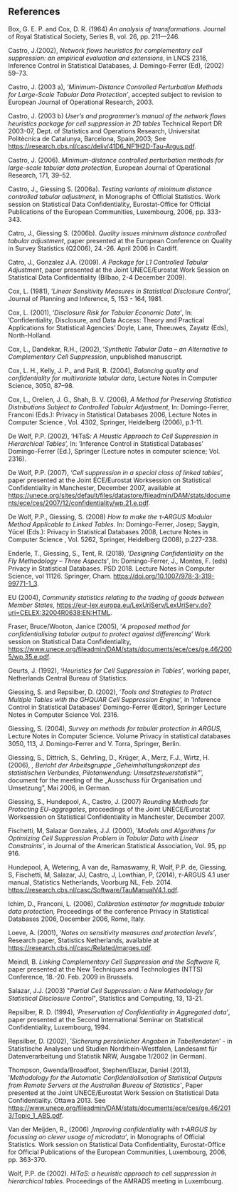 ## References

Box, G. E. P. and Cox, D. R. (1964) *An analysis of transformations.* Journal of Royal Statistical Society, Series B, vol. 26, pp. 211---246.

Castro, J.(2002), *Network flows heuristics for complementary cell suppression\index{cell suppression}: an empirical evaluation and extensions*, in LNCS 2316, Inference Control in Statistical Databases, J. Domingo-Ferrer (Ed), (2002) 59--73.

Castro, J. (2003 a), *'Minimum-Distance Controlled Perturbation Methods for Large-Scale Tabular Data Protection'*, accepted subject to revision to European Journal of Operational Research, 2003.

Castro, J. (2003 b) *User's and programmer's manual of the network flows heuristics package for cell suppression\index{cell suppression} in 2D tables* Technical Report DR 2003-07, Dept. of Statistics and Operations Research, Universitat Politècnica de Catalunya, Barcelona, Spain,2003; See [https://research.cbs.nl/casc/deliv/41D6_NF1H2D-Tau-Argus.pdf](https://research.cbs.nl/casc/deliv/41D6_NF1H2D-Tau-Argus.pdf).

Castro, J. (2006). *Minimum-distance controlled perturbation methods for large-scale tabular data protection*, European Journal of Operational Research, 171, 39--52.

Castro, J., Giessing S. (2006a). *Testing variants of minimum distance controlled tabular adjustment*, in Monographs of Official Statistics. Work session on Statistical Data Confidentiality, Eurostat-Office for Official Publications of the European Communities, Luxembourg, 2006, pp. 333-343.

Catro, J., Giessing S. (2006b). *Quality issues minimum distance controlled tabular adjustment*, paper presented at the European Conference on Quality in Survey Statistics (Q2006), 24.-26. April 2006 in Cardiff.

Catro, J., Gonzalez J.A. (2009). *A Package for L1 Controlled Tabular Adjustment*, paper presented at the Joint UNECE/Eurostat Work Session on Statistical Data Confidentiality (Bilbao, 2-4 December 2009).

Cox, L. (1981), '*Linear Sensitivity Measures in Statistical Disclosure Control',* Journal of Planning and Inference, 5, 153 - 164, 1981.

Cox, L. (2001), '*Disclosure Risk for Tabular Economic Data'*, In: 'Confidentiality, Disclosure, and Data Access: Theory and Practical Applications for Statistical Agencies' Doyle, Lane, Theeuwes, Zayatz (Eds), North-Holland.

Cox, L., Dandekar, R.H., (2002), '*Synthetic Tabular Data -- an Alternative to Complementary Cell Suppression*, unpublished manuscript.

Cox, L. H., Kelly, J. P., and Patil, R. (2004), *Balancing quality and confidentiality for multivariate tabular data*, Lecture Notes in Computer Science, 3050, 87--98.

Cox, L., Orelien, J. G., Shah, B. V. (2006), *A Method for Preserving Statistica Distributions Subject to Controlled Tabular Adjustment*, In: Domingo-Ferrer, Franconi (Eds.): Privacy in Statistical Databases 2006, Lecture Notes in Computer Science , Vol. 4302, Springer, Heidelberg (2006), p.1-11.

De Wolf, P.P. (2002), 'HiTaS*: A Heustic Approach to Cell Suppression in Hierarchical Tables',* In: 'Inference Control in Statistical Databases' Domingo-Ferrer (Ed.), Springer (Lecture notes in computer science; Vol. 2316).

De Wolf, P.P. (2007), '*Cell suppression in a special class of linked tables*', paper presented at the Joint ECE/Eurostat Worksession on Statistical Confidentiality in Manchester, December 2007, available at
[https://unece.org/sites/default/files/datastore/fileadmin/DAM/stats/documents/ece/ces/2007/12/confidentiality/wp.21.e.pdf](https://unece.org/sites/default/files/datastore/fileadmin/DAM/stats/documents/ece/ces/2007/12/confidentiality/wp.21.e.pdf).

De Wolf, P.P., Giessing, S. (2008) *How to make the $\tau$‑ARGUS Modular Method Applicable to Linked Tables*. In: Domingo-Ferrer, Josep; Saygin, Yücel (Eds.): Privacy in Statistical Databases 2008, Lecture Notes in Computer Science , Vol. 5262, Springer, Heidelberg (2008), p.227-238.

Enderle, T., Giessing, S., Tent, R. (2018), '*Designing Confidentiality on the Fly Methodology – Three Aspects'*, In: Domingo-Ferrer, J., Montes, F. (eds) Privacy in Statistical Databases. PSD 2018. Lecture Notes in Computer Science, vol 11126. Springer, Cham. [https://doi.org/10.1007/978-3-319-99771-1_3](https://doi.org/10.1007/978-3-319-99771-1_3).

EU (2004), *Community statistics relating to the trading of goods between Member States,* [https://eur-lex.europa.eu/LexUriServ/LexUriServ.do?uri=CELEX:32004R0638:EN:HTML](https://eur-lex.europa.eu/LexUriServ/LexUriServ.do?uri=CELEX:32004R0638:EN:HTML).

Fraser, Bruce/Wooton, Janice (2005), '*A proposed method for confidentialising tabular output to protect against differencing'* Work session on Statistical Data Confidentiality, [https://www.unece.org/fileadmin/DAM/stats/documents/ece/ces/ge.46/2005/wp.35.e.pdf](https://www.unece.org/fileadmin/DAM/stats/documents/ece/ces/ge.46/2005/wp.35.e.pdf).

Geurts, J. (1992), *'Heuristics for Cell Suppression in Tables'*, working paper, Netherlands Central Bureau of Statistics.

Giessing, S. and Repsilber, D. (2002), '*Tools and Strategies to Protect Multiple Tables with the GHQUAR Cell Suppression Engine',* in 'Inference Control in Statistical Databases' Domingo-Ferrer (Editor), Springer Lecture Notes in Computer Science Vol. 2316.

Giessing, S. (2004), *Survey on methods for tabular protection in ARGUS,* Lecture Notes in Computer Science. Volume Privacy in statistical databases 3050, 1­13, J. Domingo-Ferrer and V. Torra, Springer, Berlin.

Giessing, S., Dittrich, S., Gehrling, D., Krüger, A., Merz, F.J., Wirtz, H. (2006), *‚ Bericht der Arbeitsgruppe „Geheimhaltungskonzept des statistischen Verbundes, Pilotanwen­dung: Umsatzsteuerstatistik*"', document for the meeting of the „Ausschuss für Organisation und Umsetzung", Mai 2006, in German.

Giessing, S., Hundepool, A., Castro, J. (2007) *Rounding Methods for Protecting EU-aggregates*, proceedings of the Joint UNECE/Eurostat Worksession on Statistical Confidentiality in Manchester, December 2007.

Fischetti, M, Salazar Gonzales, J.J. (2000), '*Models and Algorithms for Optimizing Cell Suppression Problem in Tabular Data with Linear Constraints'*, in Journal of the American Statistical Association, Vol. 95, pp 916.

Hundepool, A, Wetering, A van de, Ramaswamy, R, Wolf, P.P. de, Giessing, S, Fischetti, M, Salazar, JJ, Castro, J, Lowthian, P, (2014), $\tau$-ARGUS 4.1 user manual, Statistics Netherlands, Voorburg NL, Feb. 2014. [https://research.cbs.nl/casc/Software/TauManualV4.1.pdf](https://research.cbs.nl/casc/Software/TauManualV4.1.pdf).

Ichim, D., Franconi, L. (2006), *Calibration estimator for magnitude tabular data protection,* Proceedings of the conference Privacy in Statistical Databases 2006, December 2006, Rome, Italy.

Loeve, A. (2001), '*Notes on sensitivity measures and protection levels'*, Research paper, Statistics Netherlands, available at [https://research.cbs.nl/casc/Related/marges.pdf](https://research.cbs.nl/casc/Related/marges.pdf).

Meindl, B. *Linking Complementary Cell Suppression and the Software R,* paper presented at the New Techniques and Technologies (NTTS) Conference, 18.-20. Feb. 2009 in Brussels.

Salazar, J.J. (2003) \"*Partial Cell Suppression: a New Methodology for Statistical Disclosure Control*\", Statistics and Computing, 13, 13-21.

Repsilber, R. D. (1994), '*Preservation of Confidentiality in Aggregated data'*, paper presented at the Second International Seminar on Statistical Confidentiality, Luxembourg, 1994.

Repsilber, D. (2002), '*Sicherung persönlicher Angaben in Tabellendaten'* - in Statistische Analysen und Studien Nordrhein-Westfalen, Landesamt für Datenverarbeitung und Statistik NRW, Ausgabe 1/2002 (in German).

Thompson, Gwenda/Broadfoot, Stephen/Elazar, Daniel (2013), '*Methodology for the Automatic Confidentialisation of Statistical Outputs from Remote Servers at the Australian Bureau of Statistics'*, Paper presented at the Joint UNECE/Eurostat Work Session on
Statistical Data Confidentiality. Ottawa 2013. See [https://www.unece.org/fileadmin/DAM/stats/documents/ece/ces/ge.46/2013/Topic_1_ABS.pdf](https://www.unece.org/fileadmin/DAM/stats/documents/ece/ces/ge.46/2013/Topic_1_ABS.pdf).

Van der Meijden, R., (2006) ‚*Improving confidentiality with $\tau$‑ARGUS by focussing on clever usage of microdata'*, in Monographs of Official Statistics. Work session on Statistical Data Confidentiality, Eurostat-Office for Official Publications of the European Communities, Luxembourg, 2006, pp. 363-370.

Wolf, P.P. de (2002). *HiTaS: a heuristic approach to cell suppression\index{cell suppression} in hierarchical tables.* Proceedings of the AMRADS meeting in Luxembourg.


